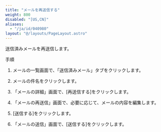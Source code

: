 ```yaml
---
title: "メールを再送信する"
weight: 800
disabled: "[US,CN]"
aliases:
  - "/ja/id/040980"
layout: "@/layouts/PageLayout.astro"
---
```




送信済みメールを再送信します。

<Heading id="m_list_compose_m_resend_10">手順</Heading>

1. メールの一覧画面で、「送信済みメール」タブをクリックします。

1. メールの件名をクリックします。

1. 「メールの詳細」画面で、[再送信する]をクリックします。

1. 「メールの再送信」画面で、必要に応じて、メールの内容を編集します。

1. [送信する]をクリックします。

1. 「メールの送信」画面で、[送信する]をクリックします。
